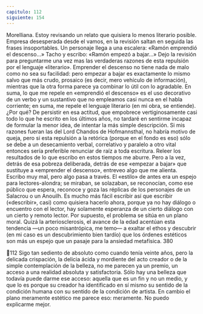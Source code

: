 ```yaml
---
capitulo: 112
siguiente: 154
---
```


Morelliana.
Estoy revisando un relato que quisiera lo menos literario posible. Empresa
desesperada desde el vamos, en la revisión saltan en seguida las frases
insoportables. Un personaje llega a una escalera: «Ramón emprendió el
descenso...» Tacho y escribo: «Ramón empezó a bajar...» Dejo la revisión para
preguntarme una vez mas las verdaderas razones de esta repulsión por el
lenguaje «literario». Emprender el descenso no tiene nada de malo como no sea su
facilidad: pero empezar a bajar es exactamente lo mismo salvo que más crudo,
prosaico (es decir, mero vehículo de información), mientras que la otra forma
parece ya combinar lo útil con lo agradable. En suma, lo que me repele en
«emprendió el descenso» es el uso decorativo de un verbo y un sustantivo que
no empleamos casi nunca en el habla corriente; en suma, me repele el lenguaje
literario (en mi obra, se entiende). ¿Por qué?
De persistir en esa actitud, que empobrece vertiginosamente casi todo lo que
he escrito en los últimos años, no tardaré en sentirme incapaz de formular la
menor idea, de intentar la más simple descripción. Si mis razones fueran las del
Lord Chandos de Hofmannsthal, no habría motivo de queja, pero si esta
repulsión a la retórica (porque en el fondo es eso) sólo se debe a un desecamiento
verbal, correlativo y paralelo a otro vital entonces sería preferible renunciar de
raíz a toda escritura. Releer los resultados de lo que escribo en estos tiempos me
aburre. Pero a la vez, detrás de esa pobreza deliberada, detrás de ese «empezar a
bajar» que sustituye a «emprender el descenso», entreveo algo que me alienta.
Escribo muy mal, pero algo pasa a través. El «estilo» de antes era un espejo para
lectores-alondra; se miraban, se solazaban, se reconocían, como ese público que
espera, reconoce y goza las réplicas de los personajes de un Salacrou o un
Anouilh. Es mucho más fácil escribir así que escribir («describir», casi) como
quisiera hacerlo ahora, porque ya no hay diálogo o encuentro con el lector, hay
solamente esperanza de un cierto diálogo con un cierto y remoto lector. Por
supuesto, el problema se sitúa en un plano moral. Quizá la arteriosclerosis, el
avance de la edad acentúan esta tendencia —un poco misantrópica, me temo— a
exaltar el ethos y descubrir (en mi caso es un descubrimiento bien tardío) que los
órdenes estéticos son más un espejo que un pasaje para la ansiedad metafísica.
380

112
Sigo tan sediento de absoluto como cuando tenía veinte años, pero la delicada
crispación, la delicia ácida y mordiente del acto creador o de la simple
contemplación de la belleza, no me parecen ya un premio, un acceso a una
realidad absoluta y satisfactoria. Sólo hay una belleza que todavía puede darme
ese acceso: aquella que es un fin y no un medio, y que lo es porque su creador ha
identificado en sí mismo su sentido de la condición humana con su sentido de la
condición de artista. En cambio el plano meramente estético me parece eso:
meramente. No puedo explicarme mejor.
